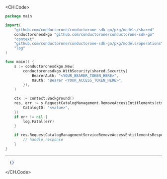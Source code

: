 
<CH.Code>
```go RemoveAccessEntitlements.go
package main

import(
	"github.com/conductorone/conductorone-sdk-go/pkg/models/shared"
	conductoronesdkgo "github.com/conductorone/conductorone-sdk-go"
	"context"
	"github.com/conductorone/conductorone-sdk-go/pkg/models/operations"
	"log"
)

func main() {
    s := conductoronesdkgo.New(
        conductoronesdkgo.WithSecurity(shared.Security{
            BearerAuth: "<YOUR_BEARER_TOKEN_HERE>",
            Oauth: "Bearer <YOUR_ACCESS_TOKEN_HERE>",
        }),
    )

    ctx := context.Background()
    res, err := s.RequestCatalogManagement.RemoveAccessEntitlements(ctx, operations.C1APIRequestcatalogV1RequestCatalogManagementServiceRemoveAccessEntitlementsRequest{
        CatalogID: "<value>",
    })
    if err != nil {
        log.Fatal(err)
    }

    if res.RequestCatalogManagementServiceRemoveAccessEntitlementsResponse != nil {
        // handle response
    }
}
```
---

```json Example Response
  {}
```
</CH.Code>
